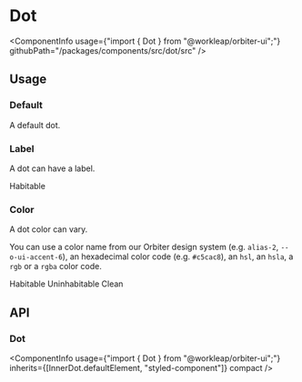 
<Meta
    title="Components/Dot"
    id="dot"
/>

# Dot

<ComponentInfo
    usage={"import { Dot } from \"@workleap/orbiter-ui\";"}
    githubPath="/packages/components/src/dot/src"
/>

## Usage

### Default

A default dot.

<Preview>
    <Story name="default">
        <Dot color="primary-text" />
    </Story>
</Preview>

### Label

A dot can have a label.

<Preview>
    <Story name="label">
        <Dot color="neutral-text-weakest">Habitable</Dot>
    </Story>
</Preview>

### Color

A dot color can vary.

You can use a color name from our Orbiter design system (e.g. `alias-2`, `--o-ui-accent-6`), an hexadecimal color code (e.g. `#c5cac8`), an `hsl`, an `hsla`, a `rgb` or a `rgba` color code.

<Preview>
    <Story name="color">
        <Inline>
            <Dot color="neutral-text-weakest">Habitable</Dot>
            <Dot color="hsl(25, 69%, 41%)">Uninhabitable</Dot>
            <Dot color="--hop-sapphire-600">Clean</Dot>
        </Inline>
    </Story>
</Preview>

## API

### Dot

<ComponentInfo
    usage={"import { Dot } from \"@workleap/orbiter-ui\";"}
    inherits={[InnerDot.defaultElement, "styled-component"]}
    compact
/>

<ArgsTable of={InnerDot} sort="alpha" />
